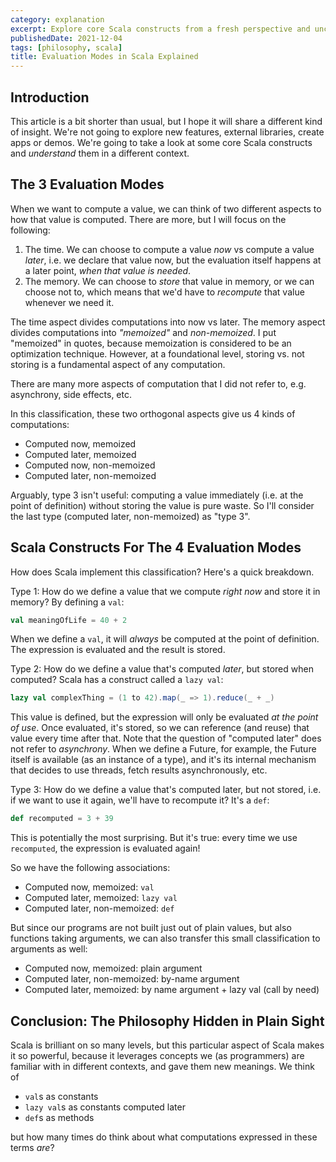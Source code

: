```yaml
---
category: explanation
excerpt: Explore core Scala constructs from a fresh perspective and uncover new insights into their use and application
publishedDate: 2021-12-04
tags: [philosophy, scala]
title: Evaluation Modes in Scala Explained
---
```



## Introduction

This article is a bit shorter than usual, but I hope it will share a different kind of insight. We're not going to explore new features, external libraries, create apps or demos. We're going to take a look at some core Scala constructs and _understand_ them in a different context.

## The 3 Evaluation Modes

When we want to compute a value, we can think of two different aspects to how that value is computed. There are more, but I will focus on the following:

1. The time. We can choose to compute a value _now_ vs compute a value _later_, i.e. we declare that value now, but the evaluation itself happens at a later point, _when that value is needed_.
1. The memory. We can choose to _store_ that value in memory, or we can choose not to, which means that we'd have to _recompute_ that value whenever we need it.

The time aspect divides computations into now vs later. The memory aspect divides computations into _"memoized"_ and _non-memoized_. I put "memoized" in quotes, because memoization is considered to be an optimization technique. However, at a foundational level, storing vs. not storing is a fundamental aspect of any computation.

<NoteAdmonition>
  There are many more aspects of computation that I did not refer to, e.g.
  asynchrony, side effects, etc.
</NoteAdmonition>

In this classification, these two orthogonal aspects give us 4 kinds of computations:

- Computed now, memoized
- Computed later, memoized
- Computed now, non-memoized
- Computed later, non-memoized

Arguably, type 3 isn't useful: computing a value immediately (i.e. at the point of definition) without storing the value is pure waste. So I'll consider the last type (computed later, non-memoized) as "type 3".

## Scala Constructs For The 4 Evaluation Modes

How does Scala implement this classification? Here's a quick breakdown.

Type 1: How do we define a value that we compute _right now_ and store it in memory? By defining a `val`:

```scala
val meaningOfLife = 40 + 2
```

When we define a `val`, it will _always_ be computed at the point of definition. The expression is evaluated and the result is stored.

Type 2: How do we define a value that's computed _later_, but stored when computed? Scala has a construct called a `lazy val`:

```scala
lazy val complexThing = (1 to 42).map(_ => 1).reduce(_ + _)
```

This value is defined, but the expression will only be evaluated _at the point of use_. Once evaluated, it's stored, so we can reference (and reuse) that value every time after that. Note that the question of "computed later" does not refer to _asynchrony_. When we define a Future, for example, the Future itself is available (as an instance of a type), and it's its internal mechanism that decides to use threads, fetch results asynchronously, etc.

Type 3: How do we define a value that's computed later, but not stored, i.e. if we want to use it again, we'll have to recompute it? It's a `def`:

```scala
def recomputed = 3 + 39
```

This is potentially the most surprising. But it's true: every time we use `recomputed`, the expression is evaluated again!

So we have the following associations:

- Computed now, memoized: `val`
- Computed later, memoized: `lazy val`
- Computed later, non-memoized: `def`

But since our programs are not built just out of plain values, but also functions taking arguments, we can also transfer this small classification to arguments as well:

- Computed now, memoized: plain argument
- Computed later, non-memoized: by-name argument
- Computed later, memoized: by name argument + lazy val (call by need)

## Conclusion: The Philosophy Hidden in Plain Sight

Scala is brilliant on so many levels, but this particular aspect of Scala makes it so powerful, because it leverages concepts we (as programmers) are familiar with in different contexts, and gave them new meanings. We think of

- `val`s as constants
- `lazy val`s as constants computed later
- `def`s as methods

but how many times do think about what computations expressed in these terms _are_?
